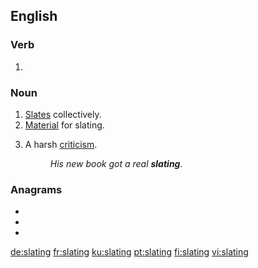 ==English==

===Verb===
{{head|en|present participle}}

# {{present participle of|slate|lang=en|nocat=1}}

===Noun===
{{en-noun}}

# [[slate|Slates]] collectively.
# [[material|Material]] for slating.
# {{lb|en|informal}} A harsh [[criticism]].
#: ''His new book got a real '''slating'''.''

===Anagrams===
* {{l|en|lasting}}
* {{l|en|salting}}
* {{l|en|staling}}

[[de:slating]]
[[fr:slating]]
[[ku:slating]]
[[pt:slating]]
[[fi:slating]]
[[vi:slating]]